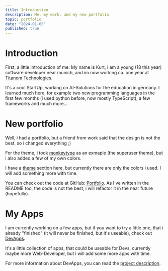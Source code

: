 ```yaml
---
title: Introduction
description: Me, my work, and my new portfolio
topic: portfolio
date: "2024-01-05"
published: true
---
```


# Introduction

First, a little introduction of me: My name is Kurt, 
i am a young (18 this year) software developer near munich, 
and im now working ca. one year at [Titanom Technologies](https://titanom.com/).

It's a cool StartUp, working on AI-Solutions for the education in germany. 
I learned much here, for example two new programming languages in the first few months
(i used python before, now mostly TypeScript), a few frameworks and much more...

# New portfolio

Well, i had a portfolio, but a friend from work said that the design is not the best, 
so i changed everything ;)

For the theme, i took [monkeytype](https://monkeytype.com/) as an exmaple (the superuser theme), 
but i also added a few of my own colors.

I have a [theme](/theme) section here, but currently there are only the colors i used.
I will add something more with time.

You can check out the code at GitHub: [Portfolio](https://github.com/kurtschambach/portfolio).
As I've written in the README too, the code is not the best, i will refactor it in the near future (hopefully).

# My Apps

I am currently working on a few apps, but if you want to try a little one, 
that i already "finished" (it will never be finished, but it's useable), 
check out [DevApps](https://dev-apps.vercel.app/).

It's a little collection of apps, that could be useable for Devs, 
currently maybe more Web-Developer, but i will add some more apps with time.

For more information about DevApps, you can read the [project description](/projects/dev-apps).